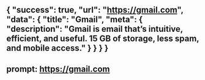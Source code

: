 {
    "success": true,
     "url": "https://gmail.com",
     "data": {
     "title": "Gmail",
     "meta": {
         "description": "Gmail is email that’s intuitive, efficient, and useful. 15 GB of storage, less spam, and mobile access."
        }
    }
    }
}
---
prompt: https://gmail.com
---
